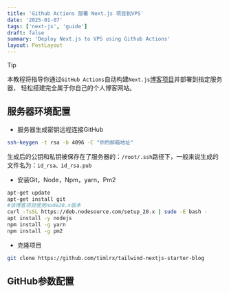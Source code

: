 ```yaml
---
title: 'Github Actions 部署 Next.js 项目到VPS'
date: '2025-01-07'
tags: ['next-js', 'guide']
draft: false
summary: 'Deploy Next.js to VPS using Github Actions'
layout: PostLayout
---
```


> [!TIP]
> 本教程将指导你通过`GitHub Actions`自动构建`Next.js`[博客项目](https://github.com/timlrx/tailwind-nextjs-starter-blog)并部署到指定服务器，
轻松搭建完全属于你自己的个人博客网站。

## 服务器环境配置
- 服务器生成密钥远程连接GitHub
```bash
ssh-keygen -t rsa -b 4096 -C "你的邮箱地址"
```
生成后的公钥和私钥被保存在了服务器的：`/root/.ssh`路径下，一般来说生成的文件名为：`id_rsa、id_rsa.pub`
- 安装Git，Node，Npm，yarn，Pm2
```bash
apt-get update
apt-get install git
#该博客项目使用node20.x版本
curl -fsSL https://deb.nodesource.com/setup_20.x | sudo -E bash -
apt install -y nodejs
npm install -g yarn
npm install -g pm2 
```
- 克隆项目
```bash
git clone https://github.com/timlrx/tailwind-nextjs-starter-blog
```
## GitHub参数配置





